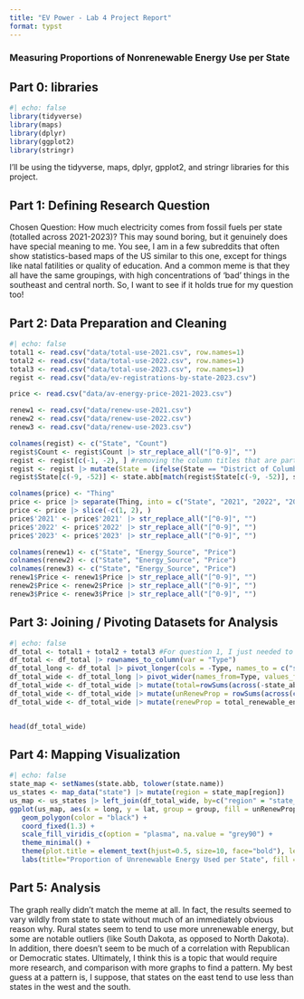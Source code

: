 ```yaml
---
title: "EV Power - Lab 4 Project Report"
format: typst
---
```


### **Measuring Proportions of Nonrenewable Energy Use per State** ###
## **Part 0: libraries**

```r
#| echo: false
library(tidyverse)
library(maps)
library(dplyr)
library(ggplot2)
library(stringr)


```
I'll be using the tidyverse, maps, dplyr, gpplot2, and stringr libraries for this project. 

## **Part 1:** **Defining Research Question**

Chosen Question: How much electricity comes from fossil fuels per state (totalled across 2021-2023)?
This may sound boring, but it genuinely does have special meaning to me. You see, I am in a few subreddits that often show 
statistics-based maps of the US similar to this one, except for things like natal fatilities or quality of education.
And a common meme is that they all have the same groupings, with high concentrations of 'bad' things in the southeast and 
central north. So, I want to see if it holds true for my question too! 

## **Part 2: Data Preparation and Cleaning**

```r
#| echo: false
total1 <- read.csv("data/total-use-2021.csv", row.names=1)
total2 <- read.csv("data/total-use-2022.csv", row.names=1)
total3 <- read.csv("data/total-use-2023.csv", row.names=1)
regist <- read.csv("data/ev-registrations-by-state-2023.csv")

price <- read.csv("data/av-energy-price-2021-2023.csv")

renew1 <- read.csv("data/renew-use-2021.csv")
renew2 <- read.csv("data/renew-use-2022.csv")
renew3 <- read.csv("data/renew-use-2023.csv")

colnames(regist) <- c("State", "Count")
regist$Count <- regist$Count |> str_replace_all("[^0-9]", "")
regist <- regist[c(-1, -2), ] #removing the column titles that are part of the data set
regist <- regist |> mutate(State = (ifelse(State == "District of Columbia", "DC", State)))  #DC specifically doesn't work with the following command
regist$State[c(-9, -52)] <- state.abb[match(regist$State[c(-9, -52)], state.name)]

colnames(price) <- "Thing"
price <- price |> separate(Thing, into = c("State", "2021", "2022", "2023"), sep=",")
price <- price |> slice(-c(1, 2), )
price$'2021' <- price$'2021' |> str_replace_all("[^0-9]", "")
price$'2022' <- price$'2022' |> str_replace_all("[^0-9]", "")
price$'2023' <- price$'2023' |> str_replace_all("[^0-9]", "")

colnames(renew1) <- c("State", "Energy_Source", "Price")
colnames(renew2) <- c("State", "Energy_Source", "Price")
colnames(renew3) <- c("State", "Energy_Source", "Price")
renew1$Price <- renew1$Price |> str_replace_all("[^0-9]", "")
renew2$Price <- renew2$Price |> str_replace_all("[^0-9]", "")
renew3$Price <- renew3$Price |> str_replace_all("[^0-9]", "")
```

## **Part 3: Joining / Pivoting Datasets for Analysis**

```r
#| echo: false
df_total <- total1 + total2 + total3 #For question 1, I just needed to combine the total-use yearly tables into one. I combined it this way, because I just needed the totals. 
df_total <- df_total |> rownames_to_column(var = "Type")
df_total_long <- df_total |> pivot_longer(cols = -Type, names_to = c("state_abbr"), values_to="value")
df_total_wide <- df_total_long |> pivot_wider(names_from=Type, values_from = value)
df_total_wide <- df_total_wide |> mutate(total=rowSums(across(-state_abbr)))
df_total_wide <- df_total_wide |> mutate(unRenewProp = rowSums(across(c("Coal", "Natural Gas†", "Petroleum (BTU)")) / total)) #Prop stnads for proportion
df_total_wide <- df_total_wide |> mutate(renewProp = total_renewable_energy / total) #Note: Not just subtracting 1 from above


head(df_total_wide)
```

## **Part 4: Mapping Visualization**

```r
#| echo: false
state_map <- setNames(state.abb, tolower(state.name))
us_states <- map_data("state") |> mutate(region = state_map[region])
us_map <- us_states |> left_join(df_total_wide, by=c("region" = "state_abbr"))
ggplot(us_map, aes(x = long, y = lat, group = group, fill = unRenewProp)) +
   geom_polygon(color = "black") +
   coord_fixed(1.3) +
   scale_fill_viridis_c(option = "plasma", na.value = "grey90") +
   theme_minimal() +
   theme(plot.title = element_text(hjust=0.5, size=10, face="bold"), legend.title=element_text(size=6, face="bold"))+
   labs(title="Proportion of Unrenewable Energy Used per State", fill = "Color Legend")
```

## **Part 5: Analysis**
The graph really didn't match the meme at all. In fact, the results seemed to vary wildly from state to state without much of an immediately obvious reason why. Rural states seem to tend to use more unrenewable energy, but some are notable outliers (like South Dakota, as opposed to North Dakota). In addition, there doesn't seem to be much of a correlation with Republican or Democratic states. Ultimately, I think this is a topic that would require more research, and comparison with more graphs to find a pattern. My best guess at a pattern is, I suppose, that states on the east tend to use less than states in the west and the south. 
